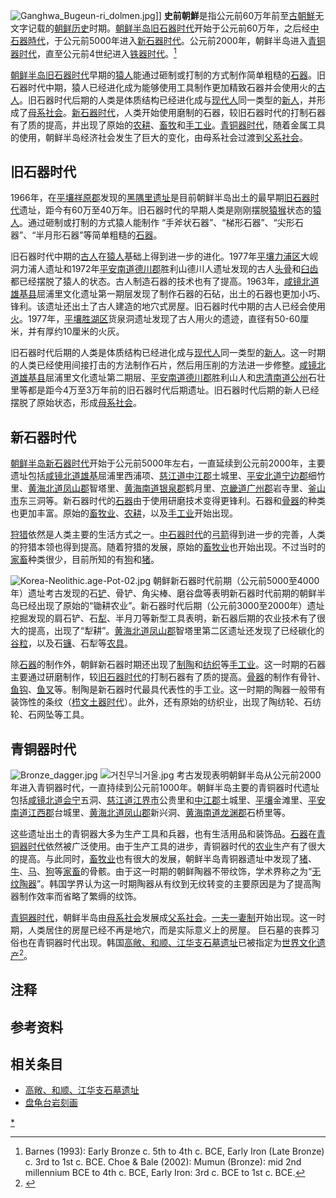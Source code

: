 [[File:Ganghwa_Bugeun-ri_dolmen.jpg|thumb]]]]
{{朝鲜历史|隐藏=1}}
'''史前朝鮮'''是指公元前60万年前至[[古朝鮮|古朝鮮]]无文字记载的[[朝鲜历史|朝鲜历史]]时期。[[朝鲜半岛旧石器时代|朝鲜半岛旧石器时代]]开始于公元前60万年，之后经[[中石器時代|中石器時代]]，于公元前5000年进入[[朝鲜半岛新石器时代|新石器时代]]。公元前2000年，朝鲜半岛进入[[朝鲜半岛青铜器时代|青铜器时代]]，直至公元前4世纪进入[[铁器时代|铁器时代]]。{{r|简史|page=18-20}}<ref>Barnes (1993): Early Bronze c. 5th  to 4th c. BCE, Early Iron (Late Bronze) c. 3rd to 1st c. BCE. Choe & Bale (2002): Mumun (Bronze): mid 2nd millennium BCE to 4th c. BCE, Early Iron: 3rd c. BCE to 1st c. BCE.</ref>

[[朝鲜半岛旧石器时代|朝鲜半岛旧石器时代]]早期的[[猿人|猿人]]能通过砸制或打制的方式制作简单粗糙的[[石器|石器]]{{r|简史|杨雨蕾|金成杰|page1=1-15|page2=10}}。旧石器时代中期，猿人已经进化成为能够使用工具制作更加精致石器并会使用火的[[智人|古人]]{{r|金成杰}}。旧石器时代后期的人类是体质结构已经进化成与[[现代人|现代人]]同一类型的[[智人|新人]]，并形成了[[母系社会|母系社会]]{{r|简史|杨雨蕾|金成杰|page1=7-9|page2=10}}。[[朝鲜半岛新石器时代|新石器时代]]，人类开始使用磨制的石器，较旧石器时代的打制石器有了质的提高，并出现了原始的[[农耕|农耕]]、[[畜牧|畜牧]]和[[手工业|手工业]]{{r|简史|杨昭全|page1=10-13|page2=4-6}}。[[朝鲜半岛青铜器时代|青铜器时代]]，随着金属工具的使用，朝鲜半岛经济社会发生了巨大的变化，由母系社会过渡到[[父系社会|父系社会]]{{r|简史|杨昭全|page1=16-20|page2=7-11}}。

==旧石器时代==
{{Main|朝鲜半岛旧石器时代}}
1966年，在[[平壤|平壤]][[祥原郡|祥原郡]]发现的[[黑隅里遗址|黑隅里遗址]]是目前朝鲜半岛出土的最早期[[旧石器时代|旧石器时代]]遗址，距今有60万至40万年{{noteTag|朝鲜亦有观点认为黑隅里遗址是距今100万年前的旧石器遗址{{r|wr}}。}}。旧石器时代的早期人类是刚刚摆脱[[猿|猿猴]]状态的[[猿人|猿人]]。通过砸制或打制的方式猿人能制作
“手斧状石器”、“梯形石器”、“尖形石器”、“半月形石器”等简单粗糙的[[石器|石器]]。{{r|简史|杨雨蕾|金成杰|page1=1-15|page2=10}}

{{multiple image
 | align = right
 | image1 = Upper Paleolithic leaf nucleus. Seokjangni. Korea.jpg
 | width1 = 120
 | caption1 = 韩国境内发现的旧石器时代石核
 | image2 = Upper paleolithic Homo sapiens. Ryonggok 1 skull. North Korea.jpg
 | width2 = 118
 | caption2  =朝鲜境内发现的旧石器时代人类[[头骨|头骨]]
}}
旧石器时代中期的[[智人|古人]]在[[猿人|猿人]]基础上得到进一步的进化。1977年[[平壤|平壤]][[力浦区|力浦区]]大岘洞力浦人遗址和1972年[[平安南道|平安南道]][[德川市|德川郡]]胜利山德川人遗址发现的古人[[头骨|头骨]]和[[臼齿|臼齿]]都已经摆脱了猿人的状态。古人制造石器的技术也有了提高。1963年，[[咸镜北道|咸镜北道]][[羅先特別市|雄基县]]屈浦里文化遗址第一期层发现了制作石器的石砧，出土的石器也更加小巧、锋利。该遗址还出土了古人建造的地穴式房屋{{r|简史|杨雨蕾|金成杰|page1=5-7|page2=10}}。旧石器时代中期的古人已经会使用[[火|火]]。1977年，[[平壤|平壤]][[胜湖区域|胜湖区]]货泉洞遗址发现了古人用火的遗迹，直径有50-60厘米，并有厚约10厘米的火灰{{r|金成杰}}。

旧石器时代后期的人类是体质结构已经进化成与[[现代人|现代人]]同一类型的[[智人|新人]]。这一时期的人类已经使用间接打击的方法制作石片，然后用压削的方法进一步修整。[[咸镜北道|咸镜北道]][[羅先特別市|雄基县]]屈浦里文化遗址第二期层、[[平安南道|平安南道]][[德川市|德川郡]]胜利山人和[[忠清南道|忠清南道]][[公州|公州]]石壮里等都是距今4万至3万年前的旧石器时代后期遗址。旧石器时代后期的新人已经摆脱了原始状态，形成[[母系社会|母系社会]]。{{r|简史|杨雨蕾|金成杰|page1=7-9|page2=10}}

==新石器时代==
{{Main|朝鲜半岛新石器时代}}
{{multiple image
 | align = right
 | image1 = Korea-Neolithic.age-Axes-01.jpg
 | width1 = 150
 | caption1 = 韩国新石器时代石斧，国立中央博物馆藏
 | image2 = Red-line Painting Pottery. Yeondae-do. Neolithic. Gimhae National Museum.jpg
 | width2 = 100
 | caption2  =韩国新石器时期的彩陶，国立金海博物館藏
 | footer = 
}}
[[朝鲜半岛新石器时代|朝鲜半岛新石器时代]]开始于公元前5000年左右，一直延续到公元前2000年，主要遗址包括[[咸镜北道|咸镜北道]][[羅先特別市|雄基]]屈浦里西浦项、[[慈江道|慈江道]][[中江郡|中江郡]]土城里、[[平安北道|平安北道]][[宁边郡|宁边郡]]细竹里、[[黄海北道|黄海北道]][[凤山郡|凤山郡]]智塔里、[[黄海南道|黄海南道]][[银泉郡|银泉郡]]鹤月里、[[京畿道|京畿道]][[廣州市_(京畿道)|广州郡]]岩寺里、[[釜山市|釜山市]]东三洞等。新石器时代的[[石器|石器]]由于使用研磨技术变得更锋利。石器和[[骨器|骨器]]的种类也更加丰富。原始的[[畜牧业|畜牧业]]、[[农耕|农耕]]，以及[[手工业|手工业]]开始出现。{{r|简史|杨昭全|page1=9|page2=4-5}}

[[狩猎|狩猎]]依然是人类主要的生活方式之一。[[中石器时代|中石器时代]]的[[弓箭|弓箭]]得到进一步的完善，人类的狩猎本领也得到提高。随着狩猎的发展，原始的[[畜牧业|畜牧业]]也开始出现。不过当时的[[家畜|家畜]]种类很少，目前所知的有[[狗|狗]]和[[猪|猪]]。{{r|简史|杨昭全|page1=10-11|page2=4-5}}

[[File:Korea-Neolithic.age-Pot-02.jpg|thumb]]
朝鲜新石器时代前期（公元前5000至4000年）遗址考古发现的石[[铲|铲]]、骨铲、角尖棒、磨谷盘等表明新石器时代前期的朝鲜半岛已经出现了原始的“锄耕农业”。新石器时代后期（公元前3000至2000年）遗址挖掘发现的肩石铲、石[[犁|犁]]、半月刀等新型工具表明，新石器后期的农业技术有了很大的提高，出现了“犁耕”。[[黄海北道|黄海北道]][[凤山郡|凤山郡]]智塔里第二区遗址还发现了已经碳化的[[谷物|谷粒]]，以及石[[镰刀|镰]]、石犁等[[农具|农具]]。{{r|简史|杨昭全|杨雨蕾|page1=11-12|page2=5-6|page3=12}}

除[[石器|石器]]的制作外，朝鲜新石器时期还出现了[[陶器|制陶]]和[[纺织|纺织]]等[[手工业|手工业]]。这一时期的石器主要通过研磨制作，较[[朝鲜半岛旧石器时代|旧石器时代]]的打制石器有了质的提高。[[骨器|骨器]]的制作有骨针、[[鱼钩|鱼钩]]、[[鱼叉|鱼叉]]等。制陶是新石器时代最具代表性的手工业。这一时期的陶器一般带有装饰性的条纹（[[栉文土器时代|栉文土器时代]]）。此外，还有原始的纺织业，出现了陶纺轮、石纺轮、石网坠等工具。{{r|简史|杨昭全|弓虽|page1=12-13|page2=6}}

==青铜器时代==
{{Main|朝鲜半岛青铜器时代}}
[[File:Bronze_dagger.jpg|thumb]]
[[File:거친무늬거울.jpg|thumb]]
考古发现表明朝鲜半岛从公元前2000年进入青铜器时代，一直持续到公元前1000年。朝鲜半岛主要的青铜器时代遗址包括[[咸镜北道|咸镜北道]][[会宁市|会宁]]五洞、[[慈江道|慈江道]][[江界市|江界市]]公贵里和[[中江郡|中江郡]]土城里、[[平壤|平壤]]金滩里、[[平安南道|平安南道]][[江西郡|江西郡]]台城里、[[黄海北道|黄海北道]][[凤山郡|凤山郡]]新兴洞、[[黄海南道|黄海南道]][[龙渊郡|龙渊郡]]石桥里等。{{r|简史|杨昭全|page1=15-16|page2=7}}

这些遗址出土的青铜器大多为生产工具和兵器，也有生活用品和装饰品。[[石器|石器]]在[[朝鲜半岛青铜器时代|青铜器时代]]依然被广泛使用。由于生产工具的进步，青铜器时代的[[农业|农业]]生产有了很大的提高。与此同时，[[畜牧业|畜牧业]]也有很大的发展，朝鲜半岛青铜器遗址中发现了[[猪|猪]]、[[牛|牛]]、[[马|马]]、[[狗|狗]]等[[家畜|家畜]]的骨骸。由于这一时期的朝鲜陶器不带纹饰，学术界称之为“[[无文土器时代|无纹陶器]]”。韩国学界认为这一时期陶器从有纹到无纹转变的主要原因是为了提高陶器制作效率而省略了繁缛的纹饰。{{r|简史|金银珍|page1=16-18|page2=6}}

[[朝鲜半岛青铜器时代|青铜器时代]]，朝鲜半岛由[[母系社会|母系社会]]发展成[[父系社会|父系社会]]。[[一夫一妻制|一夫一妻制]]开始出现。这一时期，人类居住的房屋已经不再是地穴，而是实际意义上的房屋。 巨石墓的丧葬习俗也在青铜器时代出现{{r|简史|杨昭全|page1=18-20|page2=7-11}}。韩国[[高敞、和顺、江华支石墓遗址|高敞、和顺、江华支石墓遗址]]已被指定为[[世界文化遗产|世界文化遗产]]<ref>{{cite web |url=http://whc.unesco.org/pg.cfm?cid=31&id_site=977 |title=Gochang, Hwasun and Ganghwa Dolmen Sites |publisher=联合国教科文组织 |accessdate=2019-04-27 |archive-date=2017-02-03 |archive-url=https://web.archive.org/web/20170203231704/http://whc.unesco.org/pg.cfm?cid=31&id_site=977 |dead-url=no }}</ref>。

==注释==
{{noteFoot}}

==参考资料==
{{Reflist|2|refs=
<ref name="简史">{{cite book |author=朴真奭 |coauthors=姜孟山 朴文一 金光洙 高敬洙 |title=《朝鲜简史》 |year=1997年 |publisher=延边大学出版社 |location=延吉 |isbn=7-5634-0990-4  }}</ref>
<ref name="杨雨蕾">{{cite book |author=杨雨蕾等编著 |coauthors= |title=《韩国的历史与文化》 |year=2011年6月|publisher=中山大学出版社 |location=广州 |isbn=978-7-306-03899-9}}</ref>
<ref name="杨昭全">{{cite book |author=杨昭全 |coauthors= |title=《韩国文化史》 |year=2009年6月|publisher=山东大学出版社 |location=济南 |isbn=978-7-5607-3874-1}}</ref>
<ref name="弓虽">{{cite journal |title=朝鲜土城里新石器时代遗存 |author=弓虽 译文| coauthors =润武 校对|journal=《北方文物》 |date= 1995年3期}}</ref>
<ref name="金成杰">{{cite journal |title= 朝鲜旧石器时代主要遗址和遗物 |author= 金成杰 | coauthors = |journal=《黑龙江史志》 |date=2013年19期}}</ref>
<ref name="金银珍">{{cite book |language= |author=金银珍 |coauthors= |title=《影响学视阈下的朝鲜白瓷》 |date=2015年10月 |location=上海 |publisher=同济大学出版社 |ISBN=978-7-5608-6059-6}}</ref>
<ref name=wr>{{cite web |url=http://www.uriminzokkiri.com/index.php?lang=chn&ftype=news&no=1409&pagenum=57 |title=朝鲜民族发祥地平壤 |publisher=《由我们民族自己》 |accessdate=2019-05-02 |archiveurl=https://web.archive.org/web/20190502081931/http://www.uriminzokkiri.com/index.php?lang=chn&ftype=news&no=1409&pagenum=57 |archivedate=2019-05-02 |dead-url=no }}</ref>
}}

==相关条目==
{{Portal|朝鲜半岛|考古学}}
{{commonscat|Prehistoric Korea}}
*[[高敞、和顺、江华支石墓遗址|高敞、和顺、江华支石墓遗址]]
*[[盘龟台岩刻画|盘龟台岩刻画]]



[[Category:朝鲜半岛史前时期|*]]